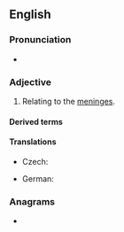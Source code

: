 ==English==

===Pronunciation===
* {{rhymes|en|ɪndʒiəl}}

===Adjective===
{{en-adj|-}}

# {{lb|en|anatomy}} Relating to the [[meninges]].

====Derived terms====
{{der2|en
|nonmeningeal
|pachymeningeal
|parameningeal
|submeningeal
|intrameningeal
|meningeally}}

====Translations====
{{trans-top|relating to the meninges}}
* Czech: {{t|cs|meningeální}}
{{trans-mid}}
* German: {{t+|de|Hirnhaut|alt=Hirnhaut-}}
{{trans-bottom}}

===Anagrams===
* {{anagrams|en|a=aeegilmnn|Mengelian|enameling|malengine}}